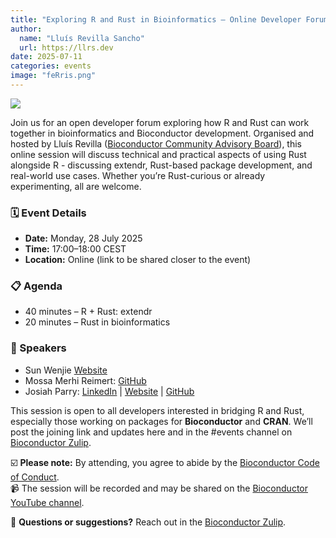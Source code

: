 ```yaml
---
title: "Exploring R and Rust in Bioinformatics – Online Developer Forum, 28 July 2025"
author: 
  name: "Lluís Revilla Sancho"
  url: https://llrs.dev
date: 2025-07-11
categories: events
image: "feRris.png"
---
```


![](feRris.png)

Join us for an open developer forum exploring how R and Rust can work together in bioinformatics and Bioconductor development.
Organised and hosted by Lluís Revilla ([Bioconductor Community Advisory Board](https://bioconductor.org/about/community-advisory-board/)), this online session will discuss technical and practical aspects of using Rust alongside R - discussing extendr, Rust-based package development, and real-world use cases. Whether you're Rust-curious or already experimenting, all are welcome.

### 🗓 Event Details
- **Date:** Monday, 28 July 2025\
- **Time:** 17:00–18:00 CEST\
- **Location:** Online (link to be shared closer to the event)

### 📋 Agenda
- 40 minutes – R + Rust: extendr\
- 20 minutes – Rust in bioinformatics

### 🎤 Speakers
- Sun Wenjie [Website](https://sun-wenjie.site) \
- Mossa Merhi Reimert: [GitHub](https://github.com/CGMossa) \
- Josiah Parry: [LinkedIn](https://www.linkedin.com/in/josiahparry/) | [Website](https://josiahparry.com/) | [GitHub](https://github.com/JosiahParry) 

This session is open to all developers interested in bridging R and Rust, especially those working on packages for **Bioconductor** and **CRAN**.
We’ll post the joining link and updates here and in the #events channel on [Bioconductor Zulip](https://chat.bioconductor.org). 

☑️ **Please note:** By attending, you agree to abide by the [Bioconductor Code of Conduct](https://bioconductor.org/about/code-of-conduct/).  
📹 The session will be recorded and may be shared on the [Bioconductor YouTube channel](https://www.youtube.com/playlist?list=PLdl4u5ZRDMQQLMupAtEzm2y4gUIUm_1n6).  

💬 **Questions or suggestions?** Reach out in the [Bioconductor Zulip](https://chat.bioconductor.org).
